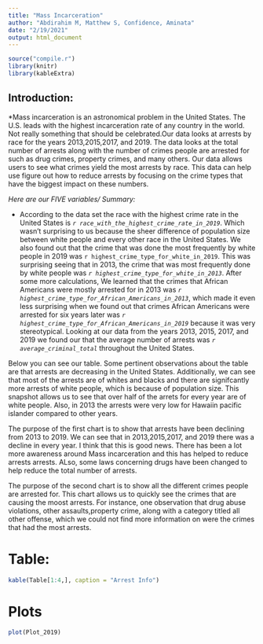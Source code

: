 ```yaml
---
title: "Mass Incarceration"
author: "Abdirahim M, Matthew S, Confidence, Aminata"
date: "2/19/2021"
output: html_document
---
```


```r
source("compile.r")
library(knitr)
library(kableExtra)
```

## Introduction:

*Mass incarceration is an astronomical problem in the United States. The U.S. leads with the highest incarceration rate of any country in the world. Not really something that should be celebrated.Our data looks at arrests by race for the years 2013,2015,2017, and 2019. The data looks at the total number of arrests along with the number of crimes people are arrested for such as drug crimes, property crimes, and many others. Our data allows users to see what crimes yield the most arrests by race. This data can help use figure out how to reduce arrests by focusing on the crime types that have the biggest impact on these numbers. 

*Here are our FIVE variables/ Summary:*

-  According to the data set the race with the highest crime rate in the United States is *`r race_with_the_highest_crime_rate_in_2019`*. Which wasn't surprising to us because the sheer difference of population size between white people and every other race in the United States. We also found out that the crime that was done the most frequently by white people in 2019 was `r highest_crime_type_for_white_in_2019`. This was surprising seeing that in 2013, the crime that was most frequently done by white people was *`r highest_crime_type_for_white_in_2013`*. After some more calculations, We learned that the crimes that  African Americans were mostly arrested for in 2013 was *`r highest_crime_type_for_African_Americans_in_2013`*, which made it even less surprising when we found out that crimes African Americans were arrested for six years later was *`r highest_crime_type_for_African_Americans_in_2019`* because it was very stereotypical. Looking at our data from the years 2013, 2015, 2017, and 2019 we found our that the average number of arrests was *`r average_criminal_total`* throughout the United States.

Below you can see our table. Some pertinent observations about the table are that arrests are decreasing in the United States. Additionally, we can see that most of the arrests are of whites and blacks  and there are signifcantly more arrests of white people, which is because of population size. This snapshot allows us to see that over half of the arrets for every year are of white people. Also, in 2013 the arrests were very low for Hawaiin pacific islander compared to other years. 

The purpose of the first chart is to show that arrests have been declining from 2013 to 2019. We can see that in 2013,2015,2017, and 2019 there was a decline in every year. I think that this is good news. There has been a lot more awareness around Mass incarceration and this has helped to reduce arrests arrests. ALso, some laws concerning drugs have been changed to help reduce the total number of arrests. 

The purpose of the second chart is to show all the different crimes people are arrested for. This chart allows us to quickly see the crimes that are causing the moost arrests. For instance, one observation that drug abuse violations, other assaults,property crime, along with a category titled all other offense, which we could not find more information on were the crimes that had the most arrests.  




# Table:

```r
kable(Table[1:4,], caption = "Arrest Info")
```

# Plots
```r
plot(Plot_2019)
```
